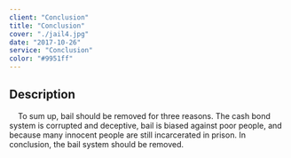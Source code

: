 ```yaml
---
client: "Conclusion"
title: "Conclusion"
cover: "./jail4.jpg"
date: "2017-10-26"
service: "Conclusion"
color: "#9951ff"
---
```

## Description

&nbsp;&nbsp;&nbsp;&nbsp;To sum up, bail should be removed for three reasons. The cash bond system is corrupted and deceptive, bail is biased against poor people, and because many innocent people are still incarcerated in prison. In conclusion, the bail system should be removed.


